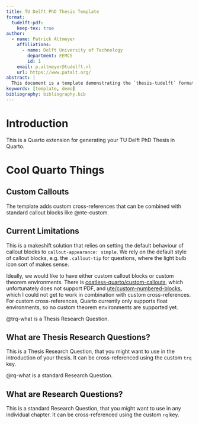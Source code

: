 ```yaml
---
title: TU Delft PhD Thesis Template
format:
  tudelft-pdf:
    keep-tex: true 
author:
  - name: Patrick Altmeyer
    affiliations:
      - name: Delft University of Technology
        department: EEMCS
        id: 1
    email: p.altmeyer@tudelft.nl
    url: https://www.patalt.org/
abstract: |
  This document is a template demonstrating the `thesis-tudelft` format.
keywords: [template, demo]
bibliography: bibliography.bib     
---
```


# Introduction

This is a Quarto extension for generating your TU Delft PhD Thesis in Quarto.

# Cool Quarto Things

## Custom Callouts 

The template adds custom cross-references that can be combined with standard callout blocks like @nte-custom. 

<!-- TODO: Adapt when possible -->

::: {#nte-custom .callout-note}

## Current Limitations

This is a makeshift solution that relies on setting the default behaviour of callout blocks to `callout-appearance: simple`. We rely on the default style of callout blocks, e.g. the `.callout-tip` for questions, where the light bulb icon sort of makes sense.

Ideally, we would like to have either custom callout blocks or custom theorem environments. There is [coatless-quarto/custom-callouts](https://quarto.thecoatlessprofessor.com/custom-callout/qcustom-callout-faq.html), which unfortunately does not support PDF, and [ute/custom-numbered-blocks](https://github.com/ute/custom-numbered-blocks), which I could not get to work in combination with custom cross-references. For custom cross-references, Quarto currently only supports float environments, so no custom theorem environments are supported yet.

:::

@trq-what is a Thesis Research Question.

::: {.callout-tip #trq-what}

## What are Thesis Research Questions?

This is a Thesis Research Question, that you might want to use in the introduction of your thesis. It can be cross-referenced using the custom `trq` key. 

:::

@rq-what is a standard Research Question.

::: {.callout-tip #rq-what}

## What are Research Questions?

This is a standard Research Question, that you might want to use in any individual chapter. It can be cross-referenced using the custom `rq` key.  

:::
